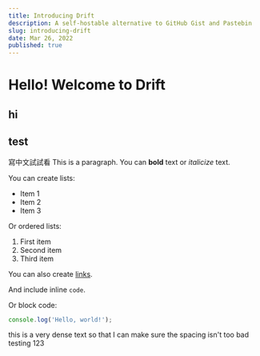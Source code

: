 ```yaml
---
title: Introducing Drift
description: A self-hostable alternative to GitHub Gist and Pastebin
slug: introducing-drift
date: Mar 26, 2022
published: true
---
```

# Hello! Welcome to Drift
## hi
## test
寫中文試試看
This is a paragraph. You can **bold** text or _italicize_ text.

You can create lists:

- Item 1
- Item 2
- Item 3

Or ordered lists:

1. First item
2. Second item
3. Third item

You can also create [links](https://github.com).

And include inline `code`.

Or block code:

```javascript
console.log('Hello, world!');
```

this is a very dense text so that I can make sure the spacing isn't too bad
testing 123